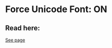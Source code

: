 # Force Unicode Font: ON

## Read here:


[See page](../plugin-usage/adding-content/custom-fonts/thin-font-force-unicode.md)